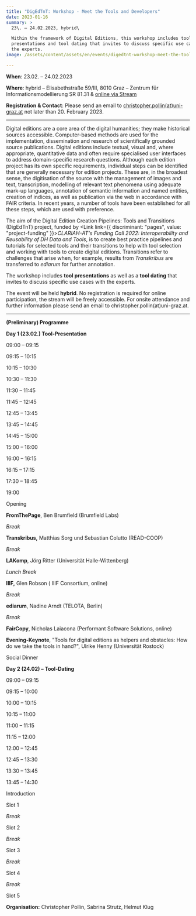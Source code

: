 ```yaml
---
title: "DigEdTnT: Workshop - Meet the Tools and Developers"
date: 2023-01-16
summary: >
  23\. – 24.02.2023, hybrid\

  Within the framework of Digital Editions, this workshop includes tool
  presentations and tool dating that invites to discuss specific use cases with
  the experts.
image: /assets/content/assets/en/events/digedtnt-workshop-meet-the-tools-and-developers/image.png

---
```


**When**: 23.02. – 24.02.2023

**Where**: hybrid – Elisabethstraße 59/III, 8010 Graz – Zentrum für Informationsmodellierung SR 81.31 & [online via Stream](https://unimeet.uni-graz.at/b/pol-vvu-hwc-vtd)

**Registration & Contact**: Please send an email to [christopher.pollin(at)uni-graz.at](https://informationsmodellierung.uni-graz.at/#) not later than 20. February 2023.

***

Digital editions are a core area of the digital humanities; they make historical sources accessible. Computer-based methods are used for the implementation, dissemination and research of scientifically grounded source publications. Digital editions include textual, visual and, where appropriate, quantitative data and often require specialised user interfaces to address domain-specific research questions. Although each edition project has its own specific requirements, individual steps can be identified that are generally necessary for edition projects. These are, in the broadest sense, the digitisation of the source with the management of images and text, transcription, modelling of relevant text phenomena using adequate mark-up languages, annotation of semantic information and named entities, creation of indices, as well as publication via the web in accordance with FAIR criteria. In recent years, a number of tools have been established for all these steps, which are used with preference.

The aim of the Digital Edition Creation Pipelines: Tools and Transitions (DigEdTnT) project, funded by <Link link={{ discriminant: "pages", value: "project-funding" }}>*CLARIAH-AT's Funding Call 2022: Interoperability and Reusability of DH Data and Tools*</Link>, is to create best practice pipelines and tutorials for selected tools and their transitions to help with tool selection and working with tools to create digital editions. Transitions refer to challenges that arise when, for example, results from *Transkribus* are transferred to *ediarum* for further annotation.

The workshop includes **tool presentations** as well as a **tool dating** that invites to discuss specific use cases with the experts.

The event will be held **hybrid**. No registration is required for online participation, the stream will be freely accessible. For onsite attendance and further information please send an email to christopher.pollin(at)uni-graz.at.

***

**(Preliminary) Programme**

**Day 1 (23.02.) Tool-Presentation**

09:00 – 09:15

09:15 – 10:15

10:15 – 10:30

10:30 – 11:30

11:30 – 11:45

11:45 – 12:45

12:45 – 13:45

13:45 – 14:45

14:45 – 15:00

15:00 – 16:00

16:00 – 16:15

16:15 – 17:15

17:30 – 18:45

19:00

Opening

**FromThePage**, Ben Brumfield (Brumfield Labs)

*Break*

**Transkribus,** Matthias Sorg und Sebastian Colutto (READ-COOP)

*Break*

**LAKomp**, Jörg Ritter (Universität Halle-Wittenberg)

*Lunch Break*

**IIIF,** Glen Robson ( IIIF Consortium, online)

*Break*

**ediarum**, Nadine Arndt (TELOTA, Berlin)

*Break*

**FairCopy**, Nicholas Laiacona (Performant Software Solutions, online)

**Evening-Keynote**, "Tools for digital editions as helpers and obstacles: How do we take the tools in hand?", Ulrike Henny (Universität Rostock)

Social Dinner

**Day 2 (24.02) – Tool-Dating**

09:00 – 09:15

09:15 – 10:00

10:00 – 10:15

10:15 – 11:00

11:00 – 11:15

11:15 – 12:00

12:00 – 12:45

12:45 – 13:30

13:30 – 13:45

13:45 – 14:30

Introduction

Slot 1

*Break*

Slot 2

*Break*

Slot 3

*Break*

Slot 4

*Break*

Slot 5

**Organisation:** Christopher Pollin, Sabrina Strutz, Helmut Klug
